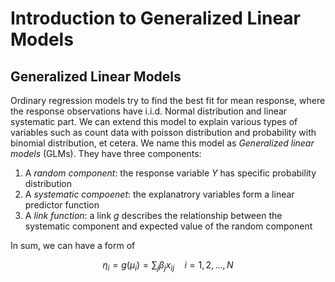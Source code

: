 # Introduction to Generalized Linear Models

## Generalized Linear Models

Ordinary regression models try to find the best fit for mean response, where the response observations have i.i.d. Normal distribution and linear systematic part. We can extend this model to explain various types of variables such as count data with poisson distribution and probability with binomial distribution, et cetera. We name this model as _Generalized linear models_ (GLMs). They have three components:

1. A _random component_: the response variable $Y$ has specific probability distribution
2. A _systematic compoenet_: the explanatrory variables form a linear predictor function
3. A _link function_: a link $g$ describes the relationship between the systematic component and expected value of the random component

In sum, we can have a form of

$$\eta_i = g(\mu_i) = \sum_j \beta_j x_{ij} \quad i = 1, 2, \ldots, N$$




